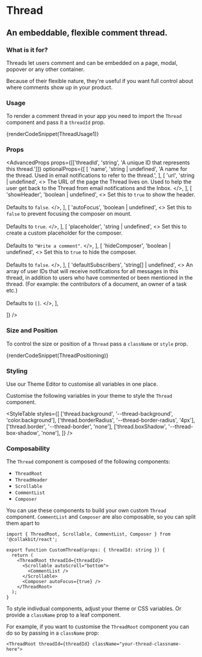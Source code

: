 

# Thread

## An embeddable, flexible comment thread.

<DocHeroDemoContainer>
  <ThreadDemo />
</DocHeroDemoContainer>

### What is it for?

Threads let users comment and can be embedded on a page, modal, popover or any other container.

Because of their flexible nature, they're useful if you want full control about where comments show up in your product.

### Usage

To render a comment thread in your app you need to import the `Thread` component and pass it a `threadId` prop.

{renderCodeSnippet(ThreadUsage1)}

### Props

<AdvancedProps
  props={[['threadId', 'string', 'A unique ID that represents this thread.']]}
  optionalProps={[
    [
      'name',
      'string | undefined',
      'A name for the thread. Used in email notifications to refer to the thread.',
    ],
    [
      'url',
      'string | undefined',
      <>
        The URL of the page the Thread lives on. Used to help the user get back to the Thread from
        email notifications and the <DocLink to="/docs/components/inbox">Inbox</DocLink>.
      </>,
    ],
    [
      'showHeader',
      'boolean | undefined',
      <>
        Set this to <code>true</code> to show the header. <br/><br/>
        Defaults to <code>false</code>.
      </>,
    ],
    [
      'autoFocus',
      'boolean | undefined',
      <>
        Set this to <code>false</code> to prevent focusing the composer on mount. <br />
        <br />
        Defaults to <code>true</code>. 
      </>,
    ],
    [
      'placeholder',
      'string | undefined',
      <>
        Set this to create a custom placeholder for the composer. <br /><br/>
        Defaults to <code>"Write a comment"</code>.
      </>,
    ],
    [
      'hideComposer',
      'boolean | undefined',
      <>
        Set this to <code>true</code> to hide the composer. <br /><br/>
        Defaults to <code>false</code>. 
      </>,
    ],
    [
      'defaultSubscribers',
      'string[] | undefined',
      <>
        An array of user IDs that will receive notifications for all messages in this thread, in addition
        to users who have commented or been mentioned in the thread. (For example: the contributors of
        a document, an owner of a task etc.) <br /><br/>
        Defaults to <code>[]</code>.
      </>,
    ],

]}
/>

### Size and Position

To control the size or position of a `Thread` pass a `className` or `style` prop.

{renderCodeSnippet(ThreadPositioning)}

### Styling

Use our <DocLink href="/theme-editor">Theme Editor</DocLink> to customise all variables in one place.

Customise the following variables in your theme to style the `Thread` component.

<StyleTable
  styles={[
    ['thread.background', '--thread-background', 'color.background'],
    ['thread.borderRadius', '--thread-border-radius', '4px'],
    ['thread.border', '--thread-border', 'none'],
    ['thread.boxShadow', '--thread-box-shadow', 'none'],
  ]}
/>

### Composability

The `Thread` component is composed of the following components:

- `ThreadRoot`
- `ThreadHeader`
- `Scrollable`
- `CommentList`
- `Composer`

You can use these components to build your own custom `Thread` component. `CommentList` and `Composer` are also composable, so you can split them apart to

```tsx
import { ThreadRoot, Scrollable, CommentList, Composer } from '@collakbit/react';

export function CustomThread(props: { threadId: string }) {
  return (
    <ThreadRoot threadId={threadId}>
      <Scrollable autoScroll="bottom">
        <CommentList />
      </Scrollable>
      <Composer autoFocus={true} />
    </ThreadRoot>
  );
}
```

To style indivdual components, adjust your theme or CSS variables. Or provide a `className` prop to a leaf component.

For example, if you want to customise the `ThreadRoot` component you can do so by passing in a `className` prop:

```tsx
<ThreadRoot threadId={threadId} className="your-thread-classname-here">
```
